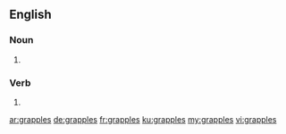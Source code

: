 ==English==

===Noun===
{{head|en|plural}}

# {{plural of|grapple|lang=en}}

===Verb===
{{head|en}}

# {{en-third-person singular of|grapple}}

[[ar:grapples]]
[[de:grapples]]
[[fr:grapples]]
[[ku:grapples]]
[[my:grapples]]
[[vi:grapples]]